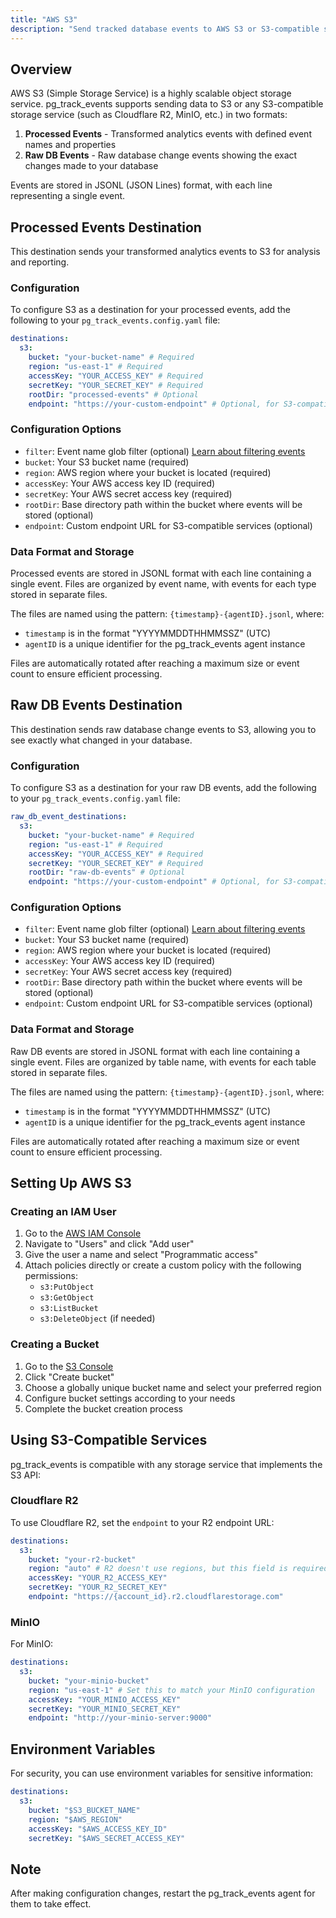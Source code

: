 ```yaml
---
title: "AWS S3"
description: "Send tracked database events to AWS S3 or S3-compatible storage for analytics and data warehousing"
---
```


## Overview

AWS S3 (Simple Storage Service) is a highly scalable object storage service. pg_track_events supports sending data to S3 or any S3-compatible storage service (such as Cloudflare R2, MinIO, etc.) in two formats:

1. **Processed Events** - Transformed analytics events with defined event names and properties
2. **Raw DB Events** - Raw database change events showing the exact changes made to your database

Events are stored in JSONL (JSON Lines) format, with each line representing a single event.

## Processed Events Destination

This destination sends your transformed analytics events to S3 for analysis and reporting.

### Configuration

To configure S3 as a destination for your processed events, add the following to your `pg_track_events.config.yaml` file:

```yaml
destinations:
  s3:
    bucket: "your-bucket-name" # Required
    region: "us-east-1" # Required
    accessKey: "YOUR_ACCESS_KEY" # Required
    secretKey: "YOUR_SECRET_KEY" # Required
    rootDir: "processed-events" # Optional
    endpoint: "https://your-custom-endpoint" # Optional, for S3-compatible services
```

### Configuration Options

- `filter`: Event name glob filter (optional) [Learn about filtering events](/docs/destinations#destination-event-name-filters)
- `bucket`: Your S3 bucket name (required)
- `region`: AWS region where your bucket is located (required)
- `accessKey`: Your AWS access key ID (required)
- `secretKey`: Your AWS secret access key (required)
- `rootDir`: Base directory path within the bucket where events will be stored (optional)
- `endpoint`: Custom endpoint URL for S3-compatible services (optional)

### Data Format and Storage

Processed events are stored in JSONL format with each line containing a single event. Files are organized by event name, with events for each type stored in separate files.

The files are named using the pattern: `{timestamp}-{agentID}.jsonl`, where:
- `timestamp` is in the format "YYYYMMDDTHHMMSSZ" (UTC)
- `agentID` is a unique identifier for the pg_track_events agent instance

Files are automatically rotated after reaching a maximum size or event count to ensure efficient processing.

## Raw DB Events Destination

This destination sends raw database change events to S3, allowing you to see exactly what changed in your database.

### Configuration

To configure S3 as a destination for your raw DB events, add the following to your `pg_track_events.config.yaml` file:

```yaml
raw_db_event_destinations:
  s3:
    bucket: "your-bucket-name" # Required
    region: "us-east-1" # Required
    accessKey: "YOUR_ACCESS_KEY" # Required
    secretKey: "YOUR_SECRET_KEY" # Required
    rootDir: "raw-db-events" # Optional
    endpoint: "https://your-custom-endpoint" # Optional, for S3-compatible services
```

### Configuration Options

- `filter`: Event name glob filter (optional) [Learn about filtering events](/docs/destinations#destination-event-name-filters)
- `bucket`: Your S3 bucket name (required)
- `region`: AWS region where your bucket is located (required)
- `accessKey`: Your AWS access key ID (required)
- `secretKey`: Your AWS secret access key (required)
- `rootDir`: Base directory path within the bucket where events will be stored (optional)
- `endpoint`: Custom endpoint URL for S3-compatible services (optional)

### Data Format and Storage

Raw DB events are stored in JSONL format with each line containing a single event. Files are organized by table name, with events for each table stored in separate files.

The files are named using the pattern: `{timestamp}-{agentID}.jsonl`, where:
- `timestamp` is in the format "YYYYMMDDTHHMMSSZ" (UTC)
- `agentID` is a unique identifier for the pg_track_events agent instance

Files are automatically rotated after reaching a maximum size or event count to ensure efficient processing.

## Setting Up AWS S3

### Creating an IAM User

1. Go to the [AWS IAM Console](https://console.aws.amazon.com/iam/)
2. Navigate to "Users" and click "Add user"
3. Give the user a name and select "Programmatic access"
4. Attach policies directly or create a custom policy with the following permissions:
   - `s3:PutObject`
   - `s3:GetObject`
   - `s3:ListBucket`
   - `s3:DeleteObject` (if needed)

### Creating a Bucket

1. Go to the [S3 Console](https://console.aws.amazon.com/s3/)
2. Click "Create bucket"
3. Choose a globally unique bucket name and select your preferred region
4. Configure bucket settings according to your needs
5. Complete the bucket creation process

## Using S3-Compatible Services

pg_track_events is compatible with any storage service that implements the S3 API:

### Cloudflare R2

To use Cloudflare R2, set the `endpoint` to your R2 endpoint URL:

```yaml
destinations:
  s3:
    bucket: "your-r2-bucket"
    region: "auto" # R2 doesn't use regions, but this field is required
    accessKey: "YOUR_R2_ACCESS_KEY"
    secretKey: "YOUR_R2_SECRET_KEY"
    endpoint: "https://{account_id}.r2.cloudflarestorage.com"
```

### MinIO

For MinIO:

```yaml
destinations:
  s3:
    bucket: "your-minio-bucket"
    region: "us-east-1" # Set this to match your MinIO configuration
    accessKey: "YOUR_MINIO_ACCESS_KEY"
    secretKey: "YOUR_MINIO_SECRET_KEY"
    endpoint: "http://your-minio-server:9000"
```

## Environment Variables

For security, you can use environment variables for sensitive information:

```yaml
destinations:
  s3:
    bucket: "$S3_BUCKET_NAME"
    region: "$AWS_REGION"
    accessKey: "$AWS_ACCESS_KEY_ID"
    secretKey: "$AWS_SECRET_ACCESS_KEY"
```

## Note

After making configuration changes, restart the pg_track_events agent for them to take effect.